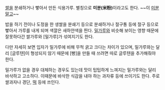 [[쌀]]을 분쇄하거나 빻아서 만든 식용가루. 별칭으로 '''미분(米粉)'''이라고도 한다. ~~이 [[미분]]말고~~

밥을 하기 전이나 도정을 한 생쌀을 분쇄기 등으로 분쇄하거나 절구통 등에 절구 등으로 빻아서 가루를 내게 되며 색깔은 새하얀색을 띈다. [[밀가루]]와 비슷해 보이는 영향 때문에 잘못하다간 쌀가루와 [밀가루]가 섞여지기도 한다. 

다만 자세히 보면 입자가 밀가루에 비해 무척 굵고 크다는 차이가 있으며, 밀가루와는 달리 [글루텐]이 형성되지 않기 때문에 [빵]을 만들 때 쓰려면 따로 글루텐을 추가해줘야 한다. 

밀가루가 없을 경우 대체하는 경우도 있는데 맛이 텁텁하게 느껴지는 밀가루와는 달리 바삭하고 고소하다. 이때문에 바삭한 식감을 내야 하는 과자류 등에 쓰이기도 한다. 주로 쌀과자나 경단, [[떡]] 등에 쓰인다.  
